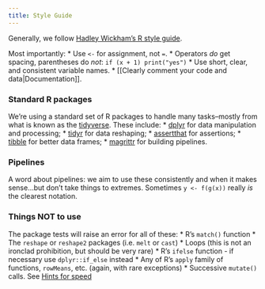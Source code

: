 ```yaml
---
title: Style Guide
---
```


Generally, we follow [Hadley Wickham's R style guide](http://adv-r.had.co.nz/Style.html).

Most importantly:
* Use `<-` for assignment, not `=`.
* Operators _do_ get spacing, parentheses do _not_: `if (x + 1) print("yes")`
* Use short, clear, and consistent variable names.
* [[Clearly comment your code and data|Documentation]].

### Standard R packages

We're using a standard set of R packages to handle many tasks–mostly from what is known as the [tidyverse](http://tidyverse.org). These include:
* [dplyr](https://cran.rstudio.com/web/packages/dplyr/vignettes/introduction.html) for data manipulation and processing;
* [tidyr](https://blog.rstudio.org/2016/02/02/tidyr-0-4-0/) for data reshaping;
* [assertthat](https://cran.r-project.org/web/packages/assertthat/index.html) for assertions;
* [tibble](https://blog.rstudio.org/2016/03/24/tibble-1-0-0/) for better data frames;
* [magrittr](https://cran.r-project.org/web/packages/magrittr/README.html) for building pipelines.

### Pipelines

A word about pipelines: we aim to use these consistently and when it makes sense...but don't take things to extremes. Sometimes `y <- f(g(x))` really _is_ the clearest notation.

### Things NOT to use

The package tests will raise an error for all of these:
* R's `match()` function
* The `reshape` or `reshape2` packages (i.e. `melt` or `cast`)
* Loops (this is not an ironclad prohibition, but should be very rare)
* R's `ifelse` function - if necessary use `dplyr::if_else` instead
* Any of R's `apply` family of functions, `rowMeans`, etc. (again, with rare exceptions) 
* Successive `mutate()` calls. See [Hints for speed](speed_tips.html)
